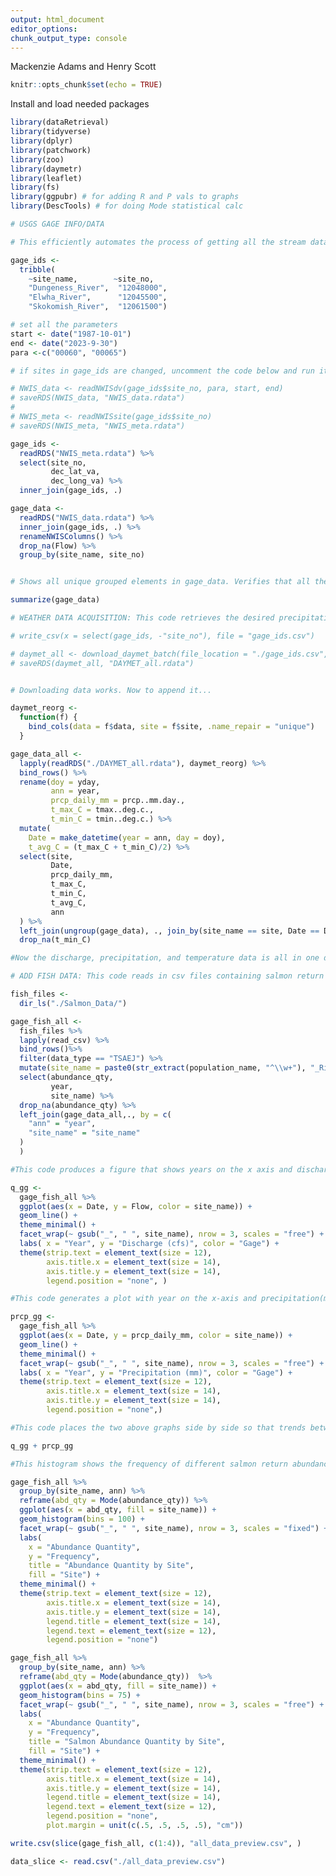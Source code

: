 ```yaml
---
output: html_document
editor_options: 
chunk_output_type: console
---
```

Mackenzie Adams and Henry Scott

```r
knitr::opts_chunk$set(echo = TRUE)
```

Install and load needed packages

```r
library(dataRetrieval)
library(tidyverse)
library(dplyr)
library(patchwork)
library(zoo)
library(daymetr) 
library(leaflet) 
library(fs)
library(ggpubr) # for adding R and P vals to graphs
library(DescTools) # for doing Mode statistical calc
```

```r
# USGS GAGE INFO/DATA 

# This efficiently automates the process of getting all the stream data desired into one df.

gage_ids <- 
  tribble(
    ~site_name,        ~site_no,
    "Dungeness_River",  "12048000",
    "Elwha_River",      "12045500",
    "Skokomish_River",  "12061500")

# set all the parameters
start <- date("1987-10-01")
end <- date("2023-9-30")
para <-c("00060", "00065")

# if sites in gage_ids are changed, uncomment the code below and run it once. This stores the data locally and eventually in the repo if its pushed. This is mostly to be polite to the USGS hosting service.

# NWIS_data <- readNWISdv(gage_ids$site_no, para, start, end)
# saveRDS(NWIS_data, "NWIS_data.rdata")
# 
# NWIS_meta <- readNWISsite(gage_ids$site_no)
# saveRDS(NWIS_meta, "NWIS_meta.rdata")

gage_ids <- 
  readRDS("NWIS_meta.rdata") %>% 
  select(site_no,
         dec_lat_va, 
         dec_long_va) %>%
  inner_join(gage_ids, .)

gage_data <-
  readRDS("NWIS_data.rdata") %>%
  inner_join(gage_ids, .) %>%
  renameNWISColumns() %>%
  drop_na(Flow) %>%
  group_by(site_name, site_no)


# Shows all unique grouped elements in gage_data. Verifies that all the desired gages were selected and are in the data frame.

summarize(gage_data)

```


```r
# WEATHER DATA ACQUISITION: This code retrieves the desired precipitation and temperature data.

# write_csv(x = select(gage_ids, -"site_no"), file = "gage_ids.csv")

# daymet_all <- download_daymet_batch(file_location = "./gage_ids.csv", start = year(start), end = year(end), internal = T, simplify = F)
# saveRDS(daymet_all, "DAYMET_all.rdata")


# Downloading data works. Now to append it...

daymet_reorg <-
  function(f) {
    bind_cols(data = f$data, site = f$site, .name_repair = "unique")
  } 

gage_data_all <- 
  lapply(readRDS("./DAYMET_all.rdata"), daymet_reorg) %>%
  bind_rows() %>%
  rename(doy = yday, 
         ann = year,
         prcp_daily_mm = prcp..mm.day.,
         t_max_C = tmax..deg.c.,
         t_min_C = tmin..deg.c.) %>%
  mutate(
    Date = make_datetime(year = ann, day = doy),
    t_avg_C = (t_max_C + t_min_C)/2) %>%
  select(site,
         Date,
         prcp_daily_mm,
         t_max_C,
         t_min_C,
         t_avg_C,
         ann
  ) %>%
  left_join(ungroup(gage_data), ., join_by(site_name == site, Date == Date)) %>%
  drop_na(t_min_C)

#Now the discharge, precipitation, and temperature data is all in one data frame.
```


```r
# ADD FISH DATA: This code reads in csv files containing salmon return data downloaded for the particular rivers of interest from the stateofsalmon.wa.gov site.

fish_files <-
  dir_ls("./Salmon_Data/")

gage_fish_all <-
  fish_files %>%
  lapply(read_csv) %>%
  bind_rows()%>%
  filter(data_type == "TSAEJ") %>%
  mutate(site_name = paste0(str_extract(population_name, "^\\w+"), "_River"), .before = "stock_number") %>% 
  select(abundance_qty,
         year,
         site_name) %>%
  drop_na(abundance_qty) %>%
  left_join(gage_data_all,., by = c(
    "ann" = "year",
    "site_name" = "site_name"
  )
  )

```


```r
#This code produces a figure that shows years on the x axis and discharge on the y-axis for the three rivers of interest. The Dungeness River produces substantially less discharge compared to the Elwha and the Skokomish, therefore we set the boundaries for all three to be "free" so that patterns in discharge can more easily be examined and the data fills up the whole graph area.

q_gg <-
  gage_fish_all %>%
  ggplot(aes(x = Date, y = Flow, color = site_name)) +
  geom_line() + 
  theme_minimal() +
  facet_wrap(~ gsub("_", " ", site_name), nrow = 3, scales = "free") +
  labs( x = "Year", y = "Discharge (cfs)", color = "Gage") +
  theme(strip.text = element_text(size = 12), 
        axis.title.x = element_text(size = 14), 
        axis.title.y = element_text(size = 14), 
        legend.position = "none", )
```


```r
#This code generates a plot with year on the x-axis and precipitation(mm) on the y-axis for the areas where the three streams of interest are located.

prcp_gg <-
  gage_fish_all %>%
  ggplot(aes(x = Date, y = prcp_daily_mm, color = site_name)) +
  geom_line() + 
  theme_minimal() +
  facet_wrap(~ gsub("_", " ", site_name), nrow = 3, scales = "free") +
  labs( x = "Year", y = "Precipitation (mm)", color = "Gage") +
  theme(strip.text = element_text(size = 12), 
        axis.title.x = element_text(size = 14), 
        axis.title.y = element_text(size = 14), 
        legend.position = "none",)

```


```r
#This code places the two above graphs side by side so that trends between the three rivers can easily be examined.

q_gg + prcp_gg

```


```r
#This histogram shows the frequency of different salmon return abundances for each of the three rivers we are analyzing. The scales in the first chunk of code is fixed so that direct comparisons between the three rivers is easier. The scales in the second chunk of code are set to free so that the patterns of returns for each river can be more easily analyzed.

gage_fish_all %>%
  group_by(site_name, ann) %>%
  reframe(abd_qty = Mode(abundance_qty)) %>%
  ggplot(aes(x = abd_qty, fill = site_name)) +
  geom_histogram(bins = 100) +
  facet_wrap(~ gsub("_", " ", site_name), nrow = 3, scales = "fixed") + 
  labs(
    x = "Abundance Quantity",
    y = "Frequency",
    title = "Abundance Quantity by Site", 
    fill = "Site") +
  theme_minimal() +  
  theme(strip.text = element_text(size = 12),  
        axis.title.x = element_text(size = 14),  
        axis.title.y = element_text(size = 14),  
        legend.title = element_text(size = 14), 
        legend.text = element_text(size = 12),
        legend.position = "none")

gage_fish_all %>%
  group_by(site_name, ann) %>%
  reframe(abd_qty = Mode(abundance_qty))  %>%
  ggplot(aes(x = abd_qty, fill = site_name)) +
  geom_histogram(bins = 75) +
  facet_wrap(~ gsub("_", " ", site_name), nrow = 3, scales = "free") + 
  labs(
    x = "Abundance Quantity",
    y = "Frequency",
    title = "Salmon Abundance Quantity by Site", 
    fill = "Site") +
  theme_minimal() +  
  theme(strip.text = element_text(size = 12),  
        axis.title.x = element_text(size = 14),  
        axis.title.y = element_text(size = 14),  
        legend.title = element_text(size = 14), 
        legend.text = element_text(size = 12),
        legend.position = "none", 
        plot.margin = unit(c(.5, .5, .5, .5), "cm"))

```


```r
write.csv(slice(gage_fish_all, c(1:4)), "all_data_preview.csv", )

data_slice <- read.csv("./all_data_preview.csv")
```

